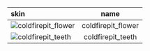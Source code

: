| skin                                                                                           |        name        |
| :--------------------------------------------------------------------------------------------- | :----------------: |
| ![coldfirepit_flower](https://items.kleientertainment.com/images/DST/coldfirepit_flower/small) | coldfirepit_flower |
| ![coldfirepit_teeth](https://items.kleientertainment.com/images/DST/coldfirepit_teeth/small)   | coldfirepit_teeth  |
